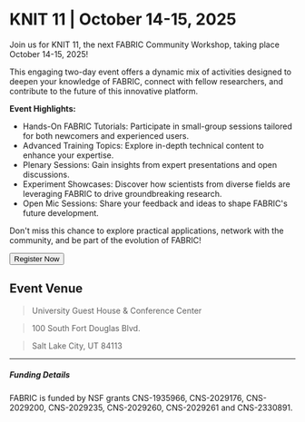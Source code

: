 
# KNIT 11 | October 14-15, 2025

Join us for KNIT 11, the next FABRIC Community Workshop, taking place October 14-15, 2025!

This engaging two-day event offers a dynamic mix of activities designed to deepen your knowledge of FABRIC, connect with fellow researchers, and contribute to the future of this innovative platform.

**Event Highlights:**

- Hands-On FABRIC Tutorials: Participate in small-group sessions tailored for both newcomers and experienced users.
- Advanced Training Topics: Explore in-depth technical content to enhance your expertise.
- Plenary Sessions: Gain insights from expert presentations and open discussions.
- Experiment Showcases: Discover how scientists from diverse fields are leveraging FABRIC to drive groundbreaking research.
- Open Mic Sessions: Share your feedback and ideas to shape FABRIC's future development.

Don't miss this chance to explore practical applications, network with the community, and be part of the evolution of FABRIC!

<div class="button-container">
<Button linkto="https://apps2.research.unc.edu/events/index.cfm?event=events.go&key=C954">Register Now</Button>
</div>

## Event Venue

> University Guest House & Conference Center

> 100 South Fort Douglas Blvd.

> Salt Lake City, UT 84113

--- 

##### Funding Details

FABRIC is funded by NSF grants CNS-1935966, CNS-2029176, CNS-2029200, CNS-2029235, CNS-2029260, CNS-2029261 and CNS-2330891.
